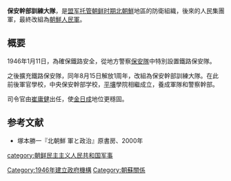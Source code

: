 '''保安幹部訓練大隊'''，是[[盟军托管朝鲜时期|盟军托管朝鲜时期]][[北朝鮮|北朝鮮]]地區的防衛組織，後來的人民集團軍，最終改組為[[朝鮮人民軍|朝鮮人民軍]]。

==概要==
1946年1月11日，為確保鐵路安全，從地方警察[[保安隊|保安隊]]中特別設置鐵路保安隊。

之後擴充鐵路保安隊，同年8月15日解放1周年，改組為保安幹部訓練大隊。在此前後軍官學校，中央保安幹部学校，[[平壤|平壤]]學院相繼成立，養成軍隊和警察幹部。

司令官由[[崔庸健|崔庸健]]出任，使[[金日成|金日成]]地位更穩固。

==参考文献==
*塚本勝一『北朝鮮 軍と政治』原書房、2000年

[[category:朝鲜民主主义人民共和国军事|category:朝鲜民主主义人民共和国军事]]
[[Category:1946年建立政府機構|Category:1946年建立政府機構]]
[[Category:朝蘇關係|Category:朝蘇關係]]